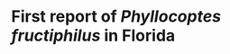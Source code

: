 # First report of *Phyllocoptes fructiphilus* in Florida
<!-- this imports my publication -->
\includepdf[pages={-}]{pubs/pfruct-report.pdf}